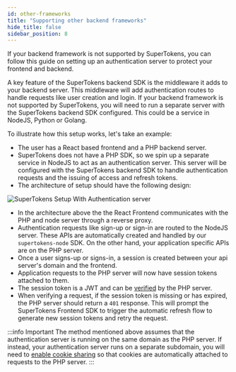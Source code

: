 ```yaml
---
id: other-frameworks
title: "Supporting other backend frameworks"
hide_title: false
sidebar_position: 8
---
```


If your backend framework is not supported by SuperTokens, you can follow this guide on setting up an authentication server to protect your frontend and backend.

A key feature of the SuperTokens backend SDK is the middleware it adds to your backend server. This middleware will add authentication routes to handle requests like user creation and login. If your backend framework is not supported by SuperTokens, you will need to run a separate server with the SuperTokens backend SDK configured. This could be a service in NodeJS, Python or Golang.

To illustrate how this setup works, let's take an example:
- The user has a React based frontend and a PHP backend server.
- SuperTokens does not have a PHP SDK, so we spin up a separate service in NodeJS to act as an authentication server. This server will be configured with the SuperTokens backend SDK to handle authentication requests and the issuing of access and refresh tokens.
- The architecture of setup should have the following design:

![SuperTokens Setup With Authentication server](/img/other-framework-setup.png)

- In the architecture above the the React Frontend communicates with the PHP and node server through a reverse proxy.
- Authentication requests like sign-up or sign-in are routed to the NodeJS server. These APIs are automatically created and handled by our `supertokens-node` SDK. On the other hand, your application specific APIs are on the PHP server.
- Once a user signs-up or signs-in, a session is created between your api server's domain and the frontend.
- Application requests to the PHP server will now have session tokens attached to them.
- The session token is a JWT and can be [verified](/docs/additional-verification/session-verification/protect-api-routes/manual-jwt-verification)  by the PHP server.
- When verifying a request, if the session token is missing or has expired, the PHP server should return a `401` response. This will prompt the SuperTokens Frontend SDK to trigger the automatic refresh flow to generate new session tokens and retry the request. 

:::info Important
The method mentioned above assumes that the authentication server is running on the same domain as the PHP server. If instead, your authentication server runs on a separate subdomain, you will need to [enable cookie sharing](/docs/post-authentication/session-management/advanced-workflows/multiple-api-endpoints) so that cookies are automatically attached to requests to the PHP server.
:::
